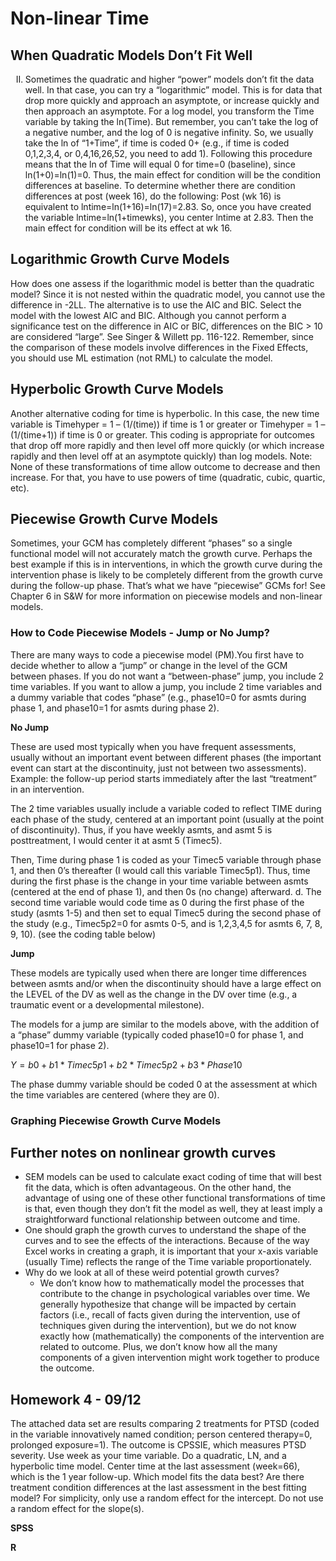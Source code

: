 # Non-linear Time 

## When Quadratic Models Don't Fit Well

II. Sometimes the quadratic and higher “power” models don’t fit the data well. In that case, you can try a “logarithmic” model. This is for data that drop more quickly and approach an asymptote, or increase quickly and then approach an asymptote. For a log model, you transform the Time variable by taking the ln(Time). But remember, you can’t take the log of a negative number, and the log of 0 is negative infinity. So, we usually take the ln of “1+Time”, if time is coded 0+ (e.g., if time is coded 0,1,2,3,4, or 0,4,16,26,52, you need to add 1). Following this procedure means that the ln of Time will equal 0 for time=0 (baseline), since ln(1+0)=ln(1)=0. Thus, the main effect for condition will be the condition differences at baseline. To determine whether there are condition differences at post (week 16), do the following: Post (wk 16) is equivalent to lntime=ln(1+16)=ln(17)=2.83. So, once you have created the variable lntime=ln(1+timewks), you center lntime at 2.83. Then the main effect for condition will be its effect at wk 16.

## Logarithmic Growth Curve Models 

How does one assess if the logarithmic model is better than the quadratic model? Since it is not nested within the quadratic model, you cannot use the difference in -2LL. The alternative is to use the AIC and BIC. Select the model with the lowest AIC and BIC. Although you cannot perform a significance test on the difference in AIC or BIC, differences on the BIC > 10 are considered “large”. See Singer & Willett pp. 116-122. Remember, since the comparison of these models involve differences in the Fixed Effects, you should use ML estimation (not RML) to calculate the model.

## Hyperbolic Growth Curve Models 

Another alternative coding for time is hyperbolic. In this case, the new time variable is 
	Timehyper =  1 – (1/(time))      if time is 1 or greater or
	Timehyper =  1 – (1/(time+1))    if time is 0 or greater.
This coding is appropriate for outcomes that drop off more rapidly and then level off more quickly (or which increase rapidly and then level off at an asymptote quickly) than log models. Note: None of these transformations of time allow outcome to decrease and then increase. For that, you have to use powers of time (quadratic, cubic, quartic, etc). 

## Piecewise Growth Curve Models 

Sometimes, your GCM has completely different “phases” so a single functional model will not accurately match the growth curve. Perhaps the best example if this is in interventions, in which the growth curve during the intervention phase is likely to be completely different from the growth curve during the follow-up phase. That’s what we have “piecewise” GCMs for! See Chapter 6 in S&W for more information on piecewise models and non-linear models.

### How to Code Piecewise Models - Jump or No Jump?

There are many ways to code a piecewise model (PM).You first have to decide whether to allow a “jump” or change in the level of the GCM between phases. If you do not want a “between-phase” jump, you include 2 time variables. If you want to allow a jump, you include 2 time variables and a dummy variable that codes “phase” (e.g., phase10=0 for asmts during phase 1, and phase10=1 for asmts during phase 2).

**No Jump**

These are used most typically when you have frequent assessments, usually without an important event between different phases (the important event can start at the discontinuity, just not between two assessments). Example: the follow-up period starts immediately after the last “treatment” in an intervention.	

The 2 time variables usually include a variable coded to reflect TIME during each phase of the study, centered at an important point (usually at the point of discontinuity). Thus, if you have weekly asmts, and asmt 5 is posttreatment, I would center it at asmt 5 (Timec5). 

Then, Time during phase 1 is coded as your Timec5 variable through phase 1, and then 0’s thereafter (I would call this variable Timec5p1). Thus, time during the first phase is the change in your time variable between asmts (centered at the end of phase 1), and then 0s (no change) afterward. 
d. The second time variable would code time as 0 during the first phase of the study (asmts 1-5) and then set to equal Timec5 during the second phase of the study (e.g., Timec5p2=0 for asmts 0-5, and is 1,2,3,4,5 for asmts 6, 7, 8, 9, 10). (see the coding table below)

**Jump**

These models are typically used when there are longer time differences between asmts and/or when the discontinuity should have a large effect on the LEVEL of the DV as well as the change in the DV over time (e.g., a traumatic event or a developmental milestone).

The models for a jump are similar to the models above, with the addition of a “phase” dummy variable (typically coded phase10=0 for phase 1, and phase10=1 for phase 2). 

$Y = b0 +b1*Timec5p1 + b2*Timec5p2 + b3*Phase10$

The phase dummy variable should be coded 0 at the assessment at which the time variables are centered (where they are 0).

### Graphing Piecewise Growth Curve Models 

## Further notes on nonlinear growth curves 

- SEM models can be used to calculate exact coding of time that will best fit the data, which is often advantageous. On the other hand, the advantage of using one of these other functional transformations of time is that, even though they don’t fit the model as well, they at least imply a straightforward functional relationship between outcome and time.
- One should graph the growth curves to understand the shape of the curves and to see the effects of the interactions. Because of the way Excel works in creating a graph, it is important that your x-axis variable (usually Time) reflects the range of the Time variable proportionately.
- Why do we look at all of these weird potential growth curves?
  * We don’t know how to mathematically model the processes that contribute to the change in psychological variables over time. We generally hypothesize that change will be impacted by certain factors (i.e., recall of facts given during the intervention, use of techniques given during the intervention), but we do not know exactly how (mathematically) the components of the intervention are related to outcome. Plus, we don’t know how all the many components of a given intervention might work together to produce the outcome.

## Homework 4 - 09/12

The attached data set are results comparing 2 treatments for PTSD (coded in the variable innovatively named condition; person centered therapy=0, prolonged exposure=1). The outcome is CPSSIE, which measures PTSD severity. Use week as your time variable. Do a quadratic, LN, and a hyperbolic time model. Center time at the last assessment (week=66), which is the 1 year follow-up. Which model fits the data best? Are there treatment condition differences at the last assessment in the best fitting model? For simplicity, only use a random effect for the intercept. Do not use a random effect for the slope(s).

**SPSS**


**R**





